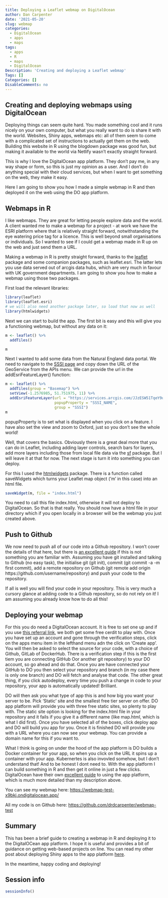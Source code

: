 ```yaml
---
title: Deploying a Leaflet webmap on DigitalOcean
author: Dan Carpenter
date: '2021-05-20'
slug: webmap
categories:
  - DigitalOcean
  - apps
  - maps
tags:
  - apps
  - R
  - maps
  - DigitalOcean
Description: 'Creating and deploying a Leaflet webmap'
Tags: []
Categories: []
DisableComments: no
---
```


## Creating and deploying webmaps using DigitalOcean
Deploying things can seem quite hard.  You made something cool and it runs nicely on your own computer, but what you really want to do is share it with the world.  Websites, Shiny apps, webmaps etc:  all of them seem to come with a complicated set of instructions to actually get them on the web.  Building this website in R using the blogdown package was good fun, but making it available to the world via Netlify wasn't exactly straight forward.

This is why I love the DigitalOcean app platform.  They don't pay me, in any way shape or form, so this is just my opinion as a user.  And I don't do anything special with their cloud services, but when I want to get something on the web, they make it easy.

Here I am going to show you how I made a simple webmap in R and then deployed it on the web using the DO app platform.

## Webmaps in R
I like webmaps.  They are great for letting people explore data and the world.  A client wanted me to make a webmap for a project - at work we have the ESRI platform where that is relatively straight forward, notwithstanding the eye watering price tag for a licence.  This is well beyond small organisations or individuals.  So I wanted to see if I could get a webmap made in R up on the web and just send them a URL.

Making a webmap in R is pretty straight forward, thanks to the [leaflet](https://rstudio.github.io/leaflet/) package and some companion packages, such as leaflet.esri.  The latter lets you use data served out of arcgis data hubs, which are very much in favour with UK government departments.  I am going to show you how to make a webmap using those two packages.

First load the relevant libraries:
```r
library(leaflet)
library(leaflet.esri)
# we will also need another package later, so load that now as well
library(htmlwidgets)
```

Next we can start to build the app.  The first bit is easy and this will give you a functioning webmap, but without any data on it:
```r
m <- leaflet() %>% 
  addTiles()

m
```

Next I wanted to add some data from the Natural England data portal.  We need to navigate to the [SSSI page](https://naturalengland-defra.opendata.arcgis.com/datasets/sites-of-special-scientific-interest-england) and copy down the URL of the GeoService from the APIs menu.  We can provide the url in the addEsriFeatureLayer() function:
```r
m <- leaflet() %>% 
  addTiles(group = "Basemap") %>% 
  setView(-1.2576985, 51.751975, 11) %>% 
  addEsriFeatureLayer(url = "https://services.arcgis.com/JJzESW51TqeY9uat/arcgis/rest/services/SSSI_England/FeatureServer/0",
                      popupProperty = "SSSI_NAME",
                      group = "SSSI")
m
```
popupProperty is to set what is displayed when you click on a feature.  I have also set the view and zoom to Oxford, just so you don't see the whole world!

Well, that covers the basics.  Obviously there is a great deal more that you can do in Leaflet, including adding layer controls, search bars for layers, add more layers including those from local file data via the [sf](https://r-spatial.github.io/sf/) package.  But I will leave it at that for now.  The next stage is turn it into something you can deploy.

For this I used the [htmlwidgets](https://www.htmlwidgets.org/) package.  There is a function called saveWidgets which turns your Leaflet map object ('m' in this case) into an html file.
```r
saveWidget(m, file = "index.html")
```
You need to call this file index.html, otherwise it will not deploy to DigitalOcean.  So that is that really.  You should now have a html file in your directory which if you open locally in a browser will be the webmap you just created above.

## Push to Github
We now need to push all of our code into a Github repository. I won’t cover the details of that here, but there is [an excellent guide](https://happygitwithr.com/) if this is not something you are familiar with. Assuming you have git installed and talking to Github (no easy task), the initialise git (git init), commit (git commit -a -m first commit), add a remote repository on Github (git remote add origin https://github.com/username/repository) and push your code to the repository.

If all is well you will find your code in your repository. This is very much a cursory glance at adding code to a Github repository, so do not rely on it! I am assuming you already know how to do all this!

## Deploying your webmap
For this you do need a DigitalOcean account.  It is free to set one up and if you use [this referral link](https://m.do.co/c/1c82d179ee2d), we both get some free cerdit to play with.  Once you have set up an account and gone through the verification steps, click on the apps menu item in the lefthand menu adn the click on 'Create app'.  You will then be asked to select the source for your code, with a choice of Github, GitLab of DockerHub.  There is a verification step if this is the first tiem you are connecting GitHub Oor another git repository) to your DO account, so go ahead and do that.  Once you are have connected your GitHub to DO you then select your repository and branch (in my case there is only one branch) and DO will fetch and analyse that code.  The other great thing, if you click autodeploy, every time you push a change in code to your repository, your app is automatically updated!  Brilliant.

DO will then ask you what type of app this is and how big you want your server to be.  Pick 'Static' site and the smallest free tier server on offer.  DO app platform will provide you with three free static sites, so plenty to play with.  The static site option is looking for the index.html file in your repository and it fails if you give it a different name (like map.html, which is what I did first).  Once you have selected all of the boxes, click deploy app and DO will build you app for you.  Once it is finished DO will provide you with a URL where you can now see your webmap.  You can provide a domain name for this if you want to.

What I think is going on under the hood of the app platform is DO builds a Docker container for your app, so when you click on the URL it spins up a container with your app.  Kubernertes is also invovled somehow, but I don't understand that!  And to be honest I dont need to.  With the app platform I can build something in R and then get it online in just a few clicks.  DigitalOcean have their own [excellent guide](https://www.digitalocean.com/blog/introducing-digitalocean-app-platform-reimagining-paas-to-make-it-simpler-for-you-to-build-deploy-and-scale-apps/) to using the app platform, which is much more detailed than my description above.

You can see my webmap here: [https://webmap-test-x9bkj.ondigitalocean.app/](https://webmap-test-x9bkj.ondigitalocean.app/)

All my code is on Github here: [https://github.com/drdcarpenter/webmap-test](https://github.com/drdcarpenter/webmap-test)

## Summary
This has been a brief guide to creating a webmap in R and deploying it to the DigitalOCean app platform.  I hope it is useful and provides a bit of guidance on getting web-based projects on line.  You can read my other post about deploying Shiny apps to the app platform [here](https://dan-carpenter.co.uk/2020/11/09/shiny-apps-on-digital-ocean/).

In the meantime, happy coding and deploying!

## Session info
```r
sessionInfo()
```

